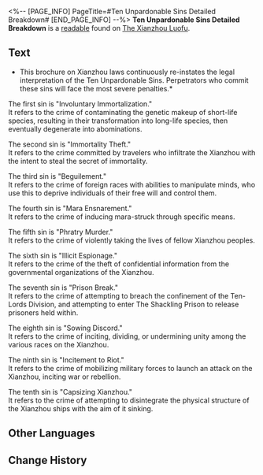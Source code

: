<%-- [PAGE_INFO]
PageTitle=#Ten Unpardonable Sins Detailed Breakdown#
[END_PAGE_INFO] --%>
{{Readable Infobox
|id           = 274
|partIds      = 190524
|title        = 
|image        = Item The Xianzhou Luofu Readable.png
|world        = The Xianzhou Luofu
|parts        = 1
|author       = <!--to be added-->
|description  = A legal explanation regarding the most serious crimes in Xianzhou, known as the "Ten Unpardonable Sins."
|part1        = Ten Unpardonable Sins Detailed Breakdown
|source1      = {{cx|Source missing}}
|characters   = 
|factions     = 
}}
'''Ten Unpardonable Sins Detailed Breakdown''' is a [[readable]] found on [[The Xianzhou Luofu]].
<!--
==Location==
{{Map Embed|<map name>|<marker id>}}
-->
==Text==
*This brochure on Xianzhou laws continuously re-instates the legal interpretation of the Ten Unpardonable Sins. Perpetrators who commit these sins will face the most severe penalties.*

The first sin is "Involuntary Immortalization."<br />It refers to the crime of contaminating the genetic makeup of short-life species, resulting in their transformation into long-life species, then eventually degenerate into abominations.

The second sin is "Immortality Theft."<br />It refers to the crime committed by travelers who infiltrate the Xianzhou with the intent to steal the secret of immortality.

The third sin is "Beguilement."<br />It refers to the crime of foreign races with abilities to manipulate minds, who use this to deprive individuals of their free will and control them.

The fourth sin is "Mara Ensnarement."<br />It refers to the crime of inducing mara-struck through specific means.

The fifth sin is "Phratry Murder."<br />It refers to the crime of violently taking the lives of fellow Xianzhou peoples.

The sixth sin is "Illicit Espionage."<br />It refers to the crime of the theft of confidential information from the governmental organizations of the Xianzhou.

The seventh sin is "Prison Break."<br />It refers to the crime of attempting to breach the confinement of the Ten-Lords Division, and attempting to enter The Shackling Prison to release prisoners held within.

The eighth sin is "Sowing Discord."<br />It refers to the crime of inciting, dividing, or undermining unity among the various races on the Xianzhou.

The ninth sin is "Incitement to Riot."<br />It refers to the crime of mobilizing military forces to launch an attack on the Xianzhou, inciting war or rebellion.

The tenth sin is "Capsizing Xianzhou."<br />It refers to the crime of attempting to disintegrate the physical structure of the Xianzhou ships with the aim of it sinking.

<!--
==Trivia==
* 
-->
==Other Languages==
{{Other Languages
|en   = Ten Unpardonable Sins Detailed Breakdown
|zhs  = 不赦十恶详解
|zht  = 不赦十惡詳解
|ja   = 不赦十悪詳細解釈
|ko   = 10대 죄악 상세 해석
|es   = Desglose detallado de los diez pecados capitales
|fr   = Explication détaillée des Dix péchés impardonnables
|ru   = Толкование десяти непростительных мерзостей
|th   = คำอธิบายสิบบาปมหันต์
|vi   = Giải Trình 10 Tội Ác Không Thể Tha Thứ
|de   = Ausführliche Übersicht über die Zehn unverzeihlichen Sünden
|id   = Penjelasan Mendalam Sepuluh Dosa Tanpa Ampun
|pt   = Explicação Detalhada dos Dez Pecados Imperdoáveis
}}

==Change History==
{{Change History|1.5}}
